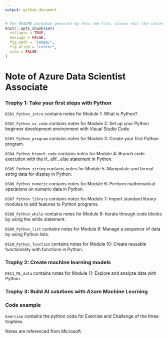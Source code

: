 ```yaml
---
output: github_document
---
```


```r
# The README markdown generate by this rmd file, please edit the content within this R markdown.
knitr::opts_chunk$set(
  collapse = TRUE,
  message = FALSE,
  fig.path = "image/",
  fig.align = "center",
  echo = FALSE
)
```

# Note of Azure Data Scientist Associate

### Trophy 1: Take your first steps with Python

`DS01_Python_intro` contains notes for Module 1: What is Python?.

`DS02_Python_vs_code` contains notes for Module 2: Set up your Python beginner development environment with Visual Studio Code.

`DS03_Python_program` contains notes for Module 3: Create your first Python program.

`DS04_Python_branch_code` contains notes for Module 4: Branch code execution with the if...elif...else statement in Python. 

`DS05_Python_string` contains notes for Module 5: Manipulate and format string data for display in Python.

`DS06_Python_numeric` contains notes for Module 6: Perform mathematical operations on numeric data in Python.

`DS07_Python_library` contains notes for Module 7: Import standard library modules to add features to Python programs.

`DS08_Python_while` contains notes for Module 8: Iterate through code blocks by using the while statement.

`DS09_Python_list` contains notes for Module 9: Manage a sequence of data by using Python lists.

`DS10_Python_function` contains notes for Module 10: Create reusable functionality with functions in Python.

### Trophy 2: Create machine learning models

`DS11_ML_data` contains notes for Module 11: Explore and analyze data with Python.


### Trophy 3: Build AI solutions with Azure Machine Learning

### Code example

`Exercise` contains the python code for Exercise and Challenge of the three trophies.

Notes are referenced from Microsoft.

